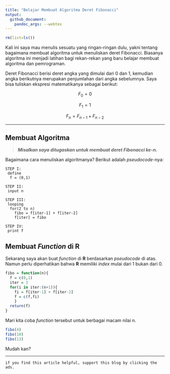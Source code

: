 ```yaml
---
title: "Belajar Membuat Algoritma Deret Fibonacci"
output: 
  github_document:
    pandoc_args: --webtex
---
```


```r
rm(list=ls())

```

Kali ini saya mau menulis sesuatu yang ringan-ringan dulu, yakni tentang bagaimana membuat algoritma untuk menuliskan deret Fibonacci. Biasanya algoritma ini menjadi latihan bagi rekan-rekan yang baru belajar membuat algoritma dan pemrograman.

Deret Fibonacci berisi deret angka yang dimulai dari 0 dan 1, kemudian angka berikutnya merupakan penjumlahan dari angka sebelumnya. Saya bisa tuliskan ekspresi matematikanya sebagai berikut:

$$F_0 = 0$$

$$F_1 = 1$$

$$F_n = F_{n-1} + F_{n-2}$$

---

## Membuat Algoritma

> ___Misalkan saya ditugaskan untuk membuat deret Fibonacci ke-n.___

Bagaimana cara menuliskan algoritmanya? Berikut adalah _pseudocode_-nya:


```
STEP I: 
 define
  f = (0,1)

STEP II: 
 input n  

STEP III:
 looping
  for(2 to n)
    fibo = f[iter-1] + f[iter-2]
    f[iter] = fibo

STEP IV:
 print f
```

## Membuat _Function_ di __R__

Sekarang saya akan buat _function_ di __R__ berdasarkan _pseudocode_ di atas. Namun perlu diperhatikan bahwa __R__ memiliki _index_ mulai dari 1 bukan dari 0.

```r
fibo = function(n){
  f = c(0,1)
  iter = 3
  for(i in iter:(n+1)){
	fi = f[iter-1] + f[iter-2]
	f = c(f,fi)
	}
  return(f)
}
```

Mari kita coba _function_ tersebut untuk berbagai macam nilai n.

```r
fibo(4)
fibo(10)
fibo(13)
```

Mudah kan?

---

`if you find this article helpful, support this blog by clicking the ads.`
